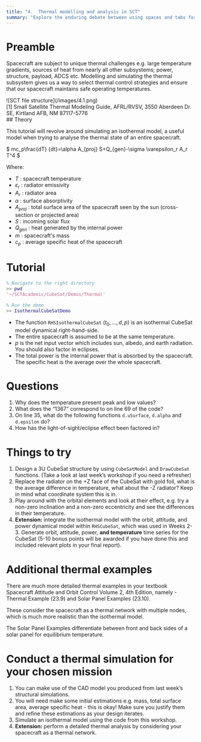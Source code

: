 ```yaml
---
title: "4.  Thermal modelling and analysis in SCT"
summary: "Explore the enduring debate between using spaces and tabs for code indentation, and why this choice matters more than you might think."
---
```


# Preamble

Spacecraft are subject to unique thermal challenges e.g. large temperature gradients, sources of heat from nearly all other subsystems; power, structure, payload, ADCS etc. Modelling and simulating the thermal subsystem gives us a way to select thermal control strategies and ensure that our spacecraft maintains safe operating temperatures.

<aside className="flex justify-center">
  ![SCT file structure](/images/4.1.png)
</aside>

<div className="text-xs italic w-1/2 m-auto">
  [1] Small Satellite Thermal Modeling Guide, AFRL/RVSV, 3550 Aberdeen Dr. SE,
  Kirtland AFB, NM 87117-5776
</div>
## Theory

This tutorial will revolve around simulating an isothermal model, a useful model when trying to analyse the thermal state of an entire spacecraft.

<aside className="flex justify-center">
  $ mc_p\frac{dT}
  {dt}=\alpha A_{proj} S+Q_{gen}-\sigma \varepsilon_r A_r T^4 $
</aside>

Where:

- $T$ : spacecraft temperature
- $\varepsilon_r$ : radiator emissivity
- $A_r$ : radiator area
- $\alpha$ : surface absorptivity
- $A_{proj}$ : total surface area of the spacecraft seen by the sun (cross-section or projected area)
- $S$ : incoming solar flux
- $Q_{gen}$ : heat generated by the internal power
- $m$ : spacecraft's mass
- $c_p$ : average specific heat of the spacecraft

# Tutorial

<aside className="my-6">

```matlab
% Navigate to the right directory
>> pwd
'~/SCTAcademic/CubeSat/Demos/Thermal'

% Run the demo
>> IsothermalCubeSatDemo
```

</aside>

- The function `RHSIsothermalCubeSat` $(t_0,..., d, p)$ is an isothermal CubeSat model dynamical right-hand-side.
- The entire spacecraft is assumed to be at the same temperature.
- $p$ is the net input vector which includes sun, albedo, and earth radiation. You should also factor in eclipses.
- The total power is the internal power that is absorbed by the spacecraft. The specific heat is the
  average over the whole spacecraft.

# Questions

1. Why does the temperature present peak and low values?
2. What does the “1367” correspond to on line 69 of the code?
3. On line 35, what do the following functions `d.uSurface`, `d.alpha` and `d.epsilon` do?
4. How has the light-of-sight/eclipse effect been factored in?

# Things to try

1. Design a 3U CubeSat structure by using `CubeSatModel` and `DrawCubeSat` functions. (Take a look at last week’s workshop if you need a refresher)
2. Replace the radiator on the +Z face of the CubeSat with gold foil, what is the average difference in temperature, what about the -Z radiator? Keep in mind what coordinate system this is in.
3. Play around with the orbital elements and look at their effect, e.g. try a non-zero inclination and a non-zero eccentricity and see the differences in their temperature.
4. **Extension:** integrate the isothermal model with the orbit, attitude, and power dynamical model within `RHSCubeSat`, which was used in Weeks 2-3. Generate orbit, attitude, power, **and temperature** time series for the CubeSat (5-10 bonus points will be awarded if you have done this and included relevant plots in your final report).

# Additional thermal examples

There are much more detailed thermal examples in your textbook Spacecraft
Attitude and Orbit Control Volume 2, 4th Edition, namely - Thermal Example (23.9) and Solar Panel Examples (23.10).

These consider the spacecraft as a thermal network with multiple nodes, which is much more realistic than the isothermal model.

The Solar Panel Examples differentiate between front and back sides of a solar panel for equilibrium temperature.

# Conduct a thermal simulation for your chosen mission

1. You can make use of the CAD model you produced from last week’s structural simulations.
2. You will need make some initial estimations e.g. mass, total surface area, average specific heat - this is okay! Make sure you justify them and refine these estimations as your design iterates.
3. Simulate an isothermal model using the code from this workshop.
4. **Extension:** perform a detailed thermal analysis by considering your spacecraft as a thermal network.
